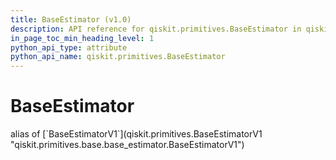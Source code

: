 ```yaml
---
title: BaseEstimator (v1.0)
description: API reference for qiskit.primitives.BaseEstimator in qiskit v1.0
in_page_toc_min_heading_level: 1
python_api_type: attribute
python_api_name: qiskit.primitives.BaseEstimator
---
```


# BaseEstimator

<Attribute id="qiskit.primitives.BaseEstimator" isDedicatedPage={true} github="https://github.com/Qiskit/qiskit/tree/stable/1.0/qiskit/primitives/base/base_estimator.py#L44-L190">
  alias of [`BaseEstimatorV1`](qiskit.primitives.BaseEstimatorV1 "qiskit.primitives.base.base_estimator.BaseEstimatorV1")
</Attribute>

